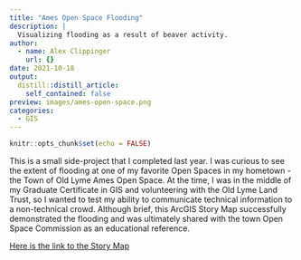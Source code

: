 ```yaml
---
title: "Ames Open Space Flooding"
description: |
  Visualizing flooding as a result of beaver activity.
author:
  - name: Alex Clippinger
    url: {}
date: 2021-10-18
output:
  distill::distill_article:
    self_contained: false
preview: images/ames-open-space.png
categories:
  - GIS
---
```



```r
knitr::opts_chunk$set(echo = FALSE)
```

This is a small side-project that I completed last year. I was curious to see the extent of flooding at one of my favorite Open Spaces in my hometown - the Town of Old Lyme Ames Open Space. At the time, I was in the middle of my Graduate Certificate in GIS and volunteering with the Old Lyme Land Trust, so I wanted to test my ability to communicate technical information to a non-technical crowd. Although brief, this ArcGIS Story Map successfully demonstrated the flooding and was ultimately shared with the town Open Space Commission as an educational reference.

[Here is the link to the Story Map](https://storymaps.arcgis.com/stories/3f4c9e0260e340ec8654e1a4a1417467)


